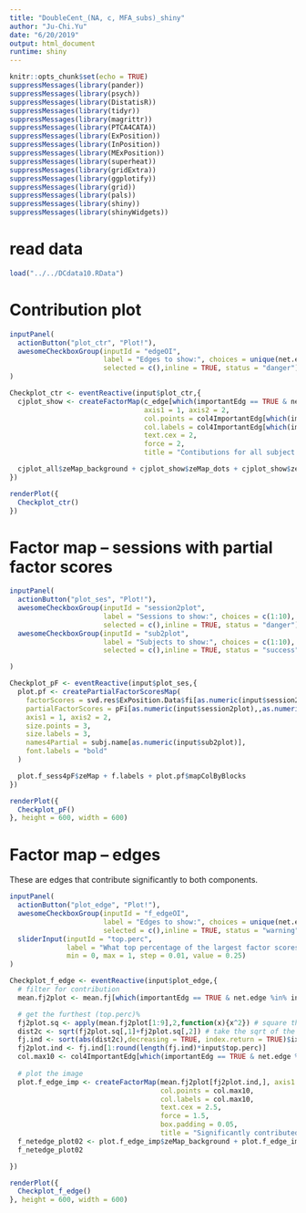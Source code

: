 ```yaml
---
title: "DoubleCent_(NA, c, MFA_subs)_shiny"
author: "Ju-Chi.Yu"
date: "6/20/2019"
output: html_document
runtime: shiny
---
```


```r
knitr::opts_chunk$set(echo = TRUE)
suppressMessages(library(pander))
suppressMessages(library(psych))
suppressMessages(library(DistatisR))
suppressMessages(library(tidyr))
suppressMessages(library(magrittr))
suppressMessages(library(PTCA4CATA))
suppressMessages(library(ExPosition))
suppressMessages(library(InPosition))
suppressMessages(library(MExPosition))
suppressMessages(library(superheat))
suppressMessages(library(gridExtra))
suppressMessages(library(ggplotify))
suppressMessages(library(grid))
suppressMessages(library(pals))
suppressMessages(library(shiny))
suppressMessages(library(shinyWidgets))

```

# read data

```r
load("../../DCdata10.RData")
```

# Contribution plot

```r
inputPanel(
  actionButton("plot_ctr", "Plot!"),
  awesomeCheckboxGroup(inputId = "edgeOI",
                       label = "Edges to show:", choices = unique(net.edge),
                       selected = c(),inline = TRUE, status = "danger")
)

Checkplot_ctr <- eventReactive(input$plot_ctr,{
  cjplot_show <- createFactorMap(c_edge[which(importantEdg == TRUE & net.edge %in% input$edgeOI),],
                                 axis1 = 1, axis2 = 2,
                                 col.points = col4ImportantEdg[which(importantEdg == TRUE & net.edge %in% input$edgeOI)],
                                 col.labels = col4ImportantEdg[which(importantEdg == TRUE & net.edge %in% input$edgeOI)],
                                 text.cex = 2,
                                 force = 2,
                                 title = "Contibutions for all subject x edges")

  cjplot_all$zeMap_background + cjplot_show$zeMap_dots + cjplot_show$zeMap_text
})

renderPlot({
  Checkplot_ctr()
})

```

# Factor map -- sessions with partial factor scores

```r

inputPanel(
  actionButton("plot_ses", "Plot!"),
  awesomeCheckboxGroup(inputId = "session2plot",
                       label = "Sessions to show:", choices = c(1:10),
                       selected = c(),inline = TRUE, status = "danger"),
  awesomeCheckboxGroup(inputId = "sub2plot",
                       label = "Subjects to show:", choices = c(1:10),
                       selected = c(),inline = TRUE, status = "success")

)

Checkplot_pF <- eventReactive(input$plot_ses,{
  plot.pf <- createPartialFactorScoresMap(
    factorScores = svd.res$ExPosition.Data$fi[as.numeric(input$session2plot),],
    partialFactorScores = pFi[as.numeric(input$session2plot),,as.numeric(input$sub2plot)],
    axis1 = 1, axis2 = 2,
    size.points = 3,
    size.labels = 3,
    names4Partial = subj.name[as.numeric(input$sub2plot)],
    font.labels = "bold"
  )

  plot.f_sess4pF$zeMap + f.labels + plot.pf$mapColByBlocks
})

renderPlot({
  Checkplot_pF()
}, height = 600, width = 600)

```

# Factor map -- edges

These are edges that contribute significantly to both components.

```r
inputPanel(  
  actionButton("plot_edge", "Plot!"),
  awesomeCheckboxGroup(inputId = "f_edgeOI", 
                       label = "Edges to show:", choices = unique(net.edge),
                       selected = c(),inline = TRUE, status = "warning"),
  sliderInput(inputId = "top.perc",
              label = "What top percentage of the largest factor scores to show:",                            
              min = 0, max = 1, step = 0.01, value = 0.25)
)

Checkplot_f_edge <- eventReactive(input$plot_edge,{
  # filter for contribution
  mean.fj2plot <- mean.fj[which(importantEdg == TRUE & net.edge %in% input$f_edgeOI),] 

  # get the furthest (top.perc)%
  fj2plot.sq <- apply(mean.fj2plot[1:9],2,function(x){x^2}) # square the factor scores
  dist2c <- sqrt(fj2plot.sq[,1]+fj2plot.sq[,2]) # take the sqrt of the ss of component 1+2
  fj.ind <- sort(abs(dist2c),decreasing = TRUE, index.return = TRUE)$ix # sort the distance to the origen and get the index (big to small)
  fj2plot.ind <- fj.ind[1:round(length(fj.ind)*input$top.perc)]
  col.max10 <- col4ImportantEdg[which(importantEdg == TRUE & net.edge %in% input$f_edgeOI)] %>% .[fj2plot.ind]
  
  # plot the image
  plot.f_edge_imp <- createFactorMap(mean.fj2plot[fj2plot.ind,], axis1 = 1, axis2 = 2,
                                     col.points = col.max10,
                                     col.labels = col.max10,
                                     text.cex = 2.5,
                                     force = 1.5,
                                     box.padding = 0.05,
                                     title = "Significantly contributed factor scores - colored by subject_x_edge types")
  f_netedge_plot02 <- plot.f_edge_imp$zeMap_background + plot.f_edge_imp$zeMap_dots + plot.f_edge_imp$zeMap_text + f.labels
  f_netedge_plot02

})

renderPlot({
  Checkplot_f_edge()
}, height = 600, width = 600)


```

